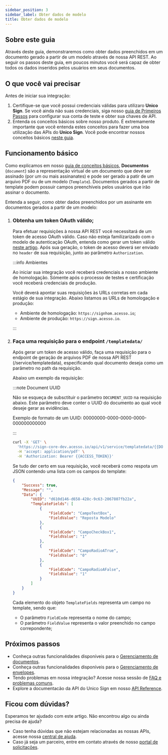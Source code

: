 ```yaml
---
sidebar_position: 3
sidebar_label: Obter dados de modelo
title: Obter dados de modelo
---
```


## Sobre este guia

Através deste guia, demonstraremos como obter dados preenchidos em um documento gerado a partir de um modelo através de nossa API REST. Ao seguir os passos deste guia, em poucos minutos você será capaz de obter todos os dados inseridos pelos usuários em seus documentos.

## O que você vai precisar

Antes de iniciar sua integração:

1. Certifique-se que você possui credenciais válidas para utilizaro **Unico Sign**. Se você ainda não suas credenciais, siga nosso [guia de Primeiros Passos](#) para configurar sua conta de teste e obter sua chaves de API.
2. Entenda os conceitos básicos sobre nosso produto. É extremamente importante que você entenda estes conceitos para fazer uma boa utilização das APIs do **Unico Sign**. Você pode encontrar nossos conceitos básicos [neste guia](#).

## Funcionamento básico

Como explicamos em nosso [guia de conceitos básicos](#), **Documentos** (`document`) são a representação virtual de um documento que deve ser assinado (por um ou mais assinanates) e pode ser gerado a patir de um arquivo PDF ou de um modelo (`Template`). Documentos gerados a partir de template podem possuir campos preenchíveis pelos usuários que irão assinar o documento.

Entenda a seguir, como obter dados preenchidos por um assinante em documentos gerados a partir de um modelo:


<Steps headingDepth={3}>
<ol>

<li>

### Obtenha um token OAuth válido;

Para efetuar requisições à nossa API REST você necessitará de um token de acesso OAuth válido. Caso não esteja familizarizado com o modelo de autenticação OAuth, entenda como gerar um token válido [neste artigo](#). Após sua geração, o token de acesso deverá ser enviado no `header` de sua requisição, junto ao parâmetro `Authorization`.

:::info Ambientes

Ao iniciar sua integração você receberá credenciais a nosso ambiente de homologação. Sómente após o processo de testes e certificação você receberá credenciais de produção.

Você deverá apontar suas requisições às URLs corretas em cada estágio de sua integração. Abaixo listamos as URLs de homologação e produção:

- Ambiente de homologação: `https://signhom.acesso.io`;
- Ambiente de produção: `https://sign.acesso.io`.

:::

</li>


<li>

### Faça uma requisição para o endpoint `/templatedata/`


Após gerar um token de acesso válido, faça uma requisição para o endpoint de geração de arquivos PDF de nossa API REST (<HttpMethod method="GET">/service/templatedata</HttpMethod>), especificando qual documento deseja como um parâmetro no path da requisição.

Abaixo um exemplo da requisição:

:::note Document UUID

Não se esqueça de subsctituir o parâmetro `DOCUMENT_UUID` na requisição abaixo. Este parâmetro deve conter o UUID do documento ao qual você deseje gerar as evidências.

Exemplo de formato de um UUID: 00000000-0000-0000-0000-000000000000

:::

```bash
curl -X 'GET' \
  'https://sign-core-dev.acesso.io/api/v1/service/templatedata/{{DOCUMENT_UUID}}' \
  -H 'accept: application/pdf' \
  -H 'Authorization: Bearer {{ACCESS_TOKEN}}'

```

Se tudo der certo em sua requisição, você receberá como respota um JSON contendo uma lista com os campos do template:

```json
{
    "Success": true,
    "Message": "",
    "Data": {
        "UUID": "d610d146-d658-428c-9c63-2067807fb22a",
        "TemplateFields": [
            {
                "FieldCode": "CampoTextBox",
                "FieldValue": "Reposta Modelo"
            },
            {
                "FieldCode": "CampoCheckBox1",
                "FieldValue": "1"
            },
            {
                "FieldCode": "CampoRadioATrue",
                "FieldValue": "0"
            },
            {
                "FieldCode": "CampoRadioAFalse",
                "FieldValue": "1"
            }
        ]
    }
}
```

Cada elemento do objeto `TemplateFields` representa um campo no template, sendo que:  

- O parâmetro `FieldCode` representa o nome do campo;
- O parâmetro `FieldValue` representa o valor preenchido no campo correpondente;  

</li>

</ol>

</Steps>

## Próximos passos

- Conheça outras funcionalidades disponíveis para o [Gerenciamento de documentos](/docs/category/gerenciando-documentos).
- Conheça outras funcionalidades disponíveis para o [Gerenciamento de envelopes](/docs/category/gerenciando-envelopes).
- Tendo problemas em nossa integração? Acesse nossa sessão de [FAQ e problemas comuns](/FAQ).
- Explore a documentacão da API do Unico Sign em nosso [API Reference](#).

## Ficou com dúvidas?

Esperamos ter ajudado com este artigo. Não encontrou algo ou ainda precisa de ajuda? 

- Caso tenha dúvidas que não estejam relacionadas as nossas APIs, acesse nossa [central de ajuda](https://ajuda.unico.io/hc/pt-br/categories/360003086372-Unico-Sign).
- Caso já seja um parceiro, entre em contato através de nosso [portal de solicitações](https://ajuda.unico.io/hc/pt-br/requests/new).

